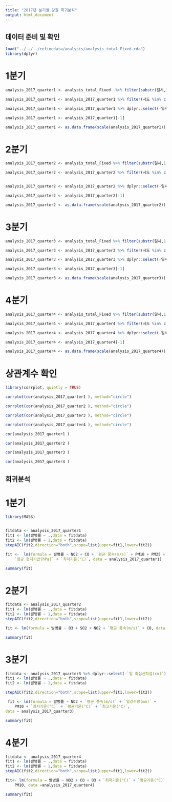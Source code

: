 ```yaml
---
title: "2017년 분기별 강원 회귀분석"
output: html_document
---
```


## 데이터 준비 및 확인

```r

load("../../../refinedata/analysis/analysis_total_Fixed.rda")
library(dplyr)


```

# 1분기

```r

analysis_2017_quarter1 <- analysis_total_Fixed  %>% filter(substr(일시,1,7)=='2016-12'|substr(일시,1,7)=='2017-01'|substr(일시,1,7)=='2017-02')

analysis_2017_quarter1 <- analysis_2017_quarter1 %>% filter(시도 %in% c("강원")) 

analysis_2017_quarter1 <- analysis_2017_quarter1 %>% dplyr::select(-일시,-시도,-년도,-인구수,-`최다풍향(16방위)`,-발생건수)

analysis_2017_quarter1 <- analysis_2017_quarter1[-1]

analysis_2017_quarter1 <- as.data.frame(scale(analysis_2017_quarter1))


```

# 2분기

```r

analysis_2017_quarter2 <- analysis_total_Fixed %>% filter(substr(일시,1,7)=='2017-03'|substr(일시,1,7)=='2017-04'|substr(일시,1,7)=='2017-05')

analysis_2017_quarter2 <- analysis_2017_quarter2 %>% filter(시도 %in% c("강원")) 


analysis_2017_quarter2 <- analysis_2017_quarter2 %>% dplyr::select(-일시,-시도,-년도,-인구수,-`최다풍향(16방위)`,-발생건수)

analysis_2017_quarter2 <- analysis_2017_quarter2[-1]

analysis_2017_quarter2 <- as.data.frame(scale(analysis_2017_quarter2))

```

# 3분기

```r

analysis_2017_quarter3 <- analysis_total_Fixed %>% filter(substr(일시,1,7)=='2017-06'|substr(일시,1,7)=='2017-07'|substr(일시,1,7)=='2017-08')

analysis_2017_quarter3 <- analysis_2017_quarter3 %>% filter(시도 %in% c("강원"))

analysis_2017_quarter3 <- analysis_2017_quarter3 %>% dplyr::select(-일시,-시도,-년도,-인구수,-`최다풍향(16방위)`,-발생건수)

analysis_2017_quarter3 <- analysis_2017_quarter3[-1]

analysis_2017_quarter3 <- as.data.frame(scale(analysis_2017_quarter3))

```

# 4분기

```r

analysis_2017_quarter4 <- analysis_total_Fixed %>% filter(substr(일시,1,7)=='2017-09'|substr(일시,1,7)=='2017-10'|substr(일시,1,7)=='2017-11')

analysis_2017_quarter4 <- analysis_2017_quarter4 %>% filter(시도 %in% c("강원")) 

analysis_2017_quarter4 <- analysis_2017_quarter4 %>% dplyr::select(-일시,-시도,-년도,-인구수,-`최다풍향(16방위)`,-발생건수)

analysis_2017_quarter4 <- analysis_2017_quarter4[-1]

analysis_2017_quarter4 <- as.data.frame(scale(analysis_2017_quarter4))

```

# 상관계수 확인

```r

library(corrplot, quietly = TRUE)

corrplot(cor(analysis_2017_quarter1 ), method="circle")

```


```r
corrplot(cor(analysis_2017_quarter2 ), method="circle")

```


```r
corrplot(cor(analysis_2017_quarter3 ), method="circle")

```


```r
corrplot(cor(analysis_2017_quarter4 ), method="circle")

```

```r
cor(analysis_2017_quarter1 )

```


```r
cor(analysis_2017_quarter2 )

```

```r
cor(analysis_2017_quarter3 )

```

```r
cor(analysis_2017_quarter4 )

```

## 회귀분석

# 1분기

```r

library(MASS)


fitdata <- analysis_2017_quarter1
fit1 <- lm(발병률 ~ .,data = fitdata)
fit2 <- lm(발병률 ~ 1,data = fitdata)
stepAIC(fit2,direction="both",scope=list(upper=fit1,lower=fit2))

```

```r
fit <-  lm(formula = 발병률 ~ NO2 + CO + `평균 풍속(m/s)` + PM10 + PM25 + 
    `평균 현지기압(hPa)` + `최저기온(°C)`, data = analysis_2017_quarter1)

summary(fit)

```

# 2분기

```r
fitdata <- analysis_2017_quarter2
fit1 <- lm(발병률 ~ .,data = fitdata)
fit2 <- lm(발병률 ~ 1,data = fitdata)
stepAIC(fit2,direction="both",scope=list(upper=fit1,lower=fit2))

```

```r
fit <- lm(formula = 발병률 ~ O3 + SO2 + NO2 + `평균 풍속(m/s)` + CO, data = analysis_2017_quarter2)

summary(fit)

```

# 3분기

```r
fitdata <- analysis_2017_quarter3 %>% dplyr::select(-`일 최심신적설(cm)`)
fit1 <- lm(발병률 ~ .,data = fitdata)
fit2 <- lm(발병률 ~ 1,data = fitdata)

stepAIC(fit2,direction="both",scope=list(upper=fit1,lower=fit2))

```

```r
 fit <- lm(formula = 발병률 ~ NO2 + `평균 풍속(m/s)` + `일강수량(mm)` + 
    PM10 + `최저기온(°C)` + `평균기온(°C)` + `최고기온(°C)`, 
data = analysis_2017_quarter3)

summary(fit)

```

# 4분기

```r
fitdata <- analysis_2017_quarter4
fit1 <- lm(발병률 ~ .,data = fitdata)
fit2 <- lm(발병률 ~ 1,data = fitdata)
stepAIC(fit2,direction="both",scope=list(upper=fit1,lower=fit2))

```

```r
fit<- lm(formula = 발병률 ~ NO2 + CO + O3 + `최저기온(°C)` + `평균기온(°C)` + 
    PM10, data =analysis_2017_quarter4)

summary(fit)

```